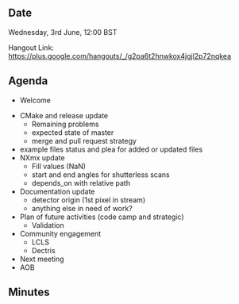 ==Date==

Wednesday, 3rd June, 12:00 BST

Hangout Link: https://plus.google.com/hangouts/_/g2pa6t2hnwkox4jgjl2p72nqkea

==Agenda==

* Welcome

* CMake and release update 
** Remaining problems
** expected state of master
** merge and pull request strategy
* example files status and plea for added or updated files
* NXmx update
** Fill values (NaN)
** start and end angles for shutterless scans
** depends_on with relative path
* Documentation update
** detector origin (1st pixel in stream)
** anything else in need of work?
* Plan of future activities (code camp and strategic)
** Validation
* Community engagement
** LCLS
** Dectris
* Next meeting
* AOB

==Minutes==